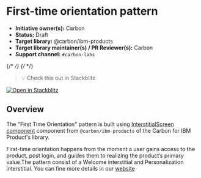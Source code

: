



# First-time orientation pattern

- **Initiative owner(s):** Carbon
- **Status:** Draft
- **Target library:** @carbon/ibm-products
- **Target library maintainer(s) / PR Reviewer(s):** Carbon
- **Support channel:** `#carbon-labs`

{/* <!-- START doctoc generated TOC please keep comment here to allow auto update --> */}
{/* <!-- DON'T EDIT THIS SECTION, INSTEAD RE-RUN doctoc TO UPDATE --> */}

> 💡 Check this out in Stackblitz

[![Open in Stackblitz](https://developer.stackblitz.com/img/open_in_stackblitz.svg)](https://stackblitz.com/github/carbon-design-system/carbon-labs/tree/main/examples/react/FirstTimeOrientation)


## Overview

The "First Time Orientation" pattern is built using  [InterstitialScreen component](https://ibm-products.carbondesignsystem.com/?path=/docs/experimental-onboarding-interstitialscreen--docs&globals=theme:white;viewport:basic) component from `@carbon/ibm-products`
 of the Carbon for IBM Product's library. 

 First-time orientation happens from the moment a user gains access to the product, post login, and guides them to realizing the
  product’s primary value.The pattern consist of a Welcome interstitial and Personalization interstitial. You can fine more details in our [website](https://pages.github.ibm.com/carbon/ibm-products/patterns/onboarding-flows/orientation/)

 



<Canvas of={FirstTimeOrientationStory} />


